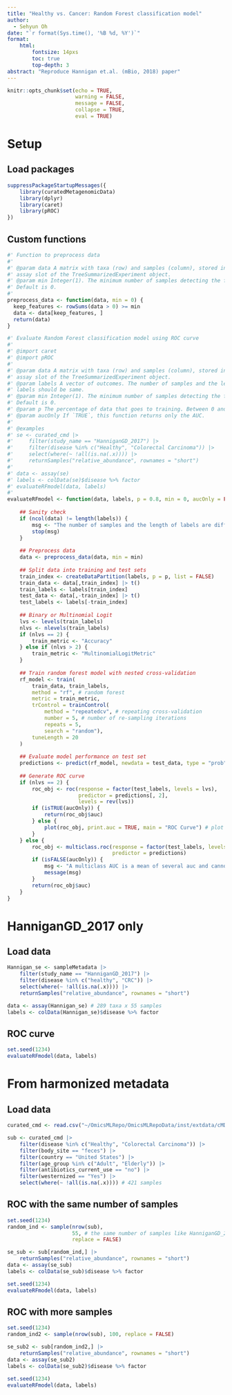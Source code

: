```yaml
---
title: "Healthy vs. Cancer: Random Forest classification model"
author:
  - Sehyun Oh
date: "`r format(Sys.time(), '%B %d, %Y')`"
format:
    html:
        fontsize: 14pxs
        toc: true
        top-depth: 3
abstract: "Reproduce Hannigan et.al. (mBio, 2018) paper"
---
```


```r
knitr::opts_chunk$set(echo = TRUE, 
                      warning = FALSE,
                      message = FALSE,
                      collapse = TRUE,
                      eval = TRUE)
```

# Setup
## Load packages
```r
suppressPackageStartupMessages({
    library(curatedMetagenomicData)
    library(dplyr)
    library(caret)
    library(pROC)
})
```

## Custom functions
```r
#' Function to preprocess data
#' 
#' @param data A matrix with taxa (row) and samples (column), stored in the 
#' assay slot of the TreeSummarizedExperiment object.
#' @param min Integer(1). The minimum number of samples detecting the feature.
#' Default is 0.
#' 
preprocess_data <- function(data, min = 0) {
  keep_features <- rowSums(data > 0) >= min
  data <- data[keep_features, ]
  return(data)
}

#' Evaluate Random Forest classification model using ROC curve
#' 
#' @import caret
#' @import pROC
#' 
#' @param data A matrix with taxa (row) and samples (column), stored in the 
#' assay slot of the TreeSummarizedExperiment object.
#' @param labels A vector of outcomes. The number of samples and the length of 
#' labels should be same.
#' @param min Integer(1). The minimum number of samples detecting the feature.
#' Default is 0.
#' @param p The percentage of data that goes to training. Between 0 and 1. Default is 0.8.
#' @param aucOnly If `TRUE`, this function returns only the AUC. 
#' 
#' @examples
#' se <- curated_cmd |>
#'     filter(study_name == "HanniganGD_2017") |>
#'     filter(disease %in% c("Healthy", "Colorectal Carcinoma")) |>
#'     select(where(~ !all(is.na(.x)))) |> 
#'     returnSamples("relative_abundance", rownames = "short")
#' 
#' data <- assay(se)
#' labels <- colData(se)$disease %>% factor
#' evaluateRFmodel(data, labels)
#' 
evaluateRFmodel <- function(data, labels, p = 0.8, min = 0, aucOnly = FALSE) {
    
    ## Sanity check
    if (ncol(data) != length(labels)) {
        msg <- "The number of samples and the length of labels are different."
        stop(msg)
    }
    
    ## Preprocess data
    data <- preprocess_data(data, min = min)
  
    ## Split data into training and test sets
    train_index <- createDataPartition(labels, p = p, list = FALSE)
    train_data <- data[,train_index] |> t()
    train_labels <- labels[train_index]
    test_data <- data[,-train_index] |> t()
    test_labels <- labels[-train_index]
  
    ## Binary or Multinomial Logit
    lvs <- levels(train_labels)
    nlvs <- nlevels(train_labels)
    if (nlvs == 2) {
        train_metric <- "Accuracy"
    } else if (nlvs > 2) {
        train_metric <- "MultinomialLogitMetric"
    }
    
    ## Train random forest model with nested cross-validation
    rf_model <- train(
        train_data, train_labels,
        method = "rf", # random forest
        metric = train_metric,
        trControl = trainControl(
            method = "repeatedcv", # repeating cross-validation
            number = 5, # number of re-sampling iterations
            repeats = 5,
            search = "random"),
        tuneLength = 20
    )
  
    ## Evaluate model performance on test set
    predictions <- predict(rf_model, newdata = test_data, type = "prob")
    
    ## Generate ROC curve
    if (nlvs == 2) {
        roc_obj <- roc(response = factor(test_labels, levels = lvs),
                       predictor = predictions[, 2],
                       levels = rev(lvs))
        if (isTRUE(aucOnly)) {
            return(roc_obj$auc)
        } else {
            plot(roc_obj, print.auc = TRUE, main = "ROC Curve") # plot ROC curve
        }
    } else {
        roc_obj <- multiclass.roc(response = factor(test_labels, levels = lvs),
                                  predictor = predictions)
        if (isFALSE(aucOnly)) {
            msg <- "A multiclass AUC is a mean of several auc and cannot be plotted."
            message(msg)
        }
        return(roc_obj$auc)
    }
}
```


# HanniganGD_2017 only
## Load data
```r
Hannigan_se <- sampleMetadata |>
    filter(study_name == "HanniganGD_2017") |>
    filter(disease %in% c("healthy", "CRC")) |>
    select(where(~ !all(is.na(.x)))) |>
    returnSamples("relative_abundance", rownames = "short")

data <- assay(Hannigan_se) # 289 taxa x 55 samples
labels <- colData(Hannigan_se)$disease %>% factor
```

## ROC curve
```r
set.seed(1234)
evaluateRFmodel(data, labels)
```


# From harmonized metadata
## Load data
```r
curated_cmd <- read.csv("~/OmicsMLRepo/OmicsMLRepoData/inst/extdata/cMD_curated_metadata_release.csv")
```

```r
sub <- curated_cmd |>
    filter(disease %in% c("Healthy", "Colorectal Carcinoma")) |>
    filter(body_site == "feces") |> 
    filter(country == "United States") |>
    filter(age_group %in% c("Adult", "Elderly")) |>
    filter(antibiotics_current_use == "no") |>
    filter(westernized == "Yes") |>
    select(where(~ !all(is.na(.x)))) # 421 samples
```

## ROC with the same number of samples
```r
set.seed(1234)
random_ind <- sample(nrow(sub), 
                     55, # the same number of samples like HanniganGD_2018
                     replace = FALSE) 

se_sub <- sub[random_ind,] |>
    returnSamples("relative_abundance", rownames = "short")
data <- assay(se_sub)
labels <- colData(se_sub)$disease %>% factor
```

```r
set.seed(1234)
evaluateRFmodel(data, labels)
```

## ROC with more samples
```r
set.seed(1234)
random_ind2 <- sample(nrow(sub), 100, replace = FALSE)

se_sub2 <- sub[random_ind2,] |>
    returnSamples("relative_abundance", rownames = "short")
data <- assay(se_sub2)
labels <- colData(se_sub2)$disease %>% factor
```

```r
set.seed(1234)
evaluateRFmodel(data, labels)
```